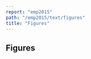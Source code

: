 ```yaml
---
report: "emp2015"
path: "/emp2015/text/figures"
title: "Figures"
---
```



## Figures

<Figure caption="Figure 1: The general map of the EMP site (indicated in red) located on the north shore of the Singapore River (Aaron Kao)." img={"Figure_1.jpg"} />

<Figure caption="Figure 2: The April 1819 sketch of Singapore’s southern landform on the north shore of the Singapore River (Langdon and Kwa 2010)" img={"Figure_2.jpg"} />

<Figure caption="Figure 3: The 1820 Bute Archive Mount Stuart map showing the configuration and layout of the Temenggong’s palace on the north shore of the Singapore River (Lim 2015)." img={"Figure_3.jpg"} />

<Figure caption="Figure 4: ‘Map of the Town and Environs of Singapore’ 1836 (Lim 2015)." img={"Figure_4.jpg"} />

<Figure caption="Figure 5: ‘Plan of Singapore Town and Adjoining Districts’ 1846 (Lim 2015)." img={"Figure_5.jpg"} />

<Figure caption="Figure 6: ‘General Plan of the Town and Environs of Singapore’ 1857 (Lim 2015)." img={"Figure_6.jpg"} />

<Figure caption="Figure 7: ‘Map of the Towns and Environs of Singapore’ 1878 (Lim 2015)." img={"Figure_7.jpg"} />

<Figure caption="Figure 8: ‘Plan of Singapore Town’ 1893 (Lim 2015)." img={"Figure_8.jpg"} />

<Figure caption="Figure 9: ‘Singapore City’ Series L905 Edition 1 GSGS 1959 (Lim 2015)." img={"Figure_9.jpg"} />

<Figure caption="Figure 10: The EMP site in 1930 showing the Dalhousie Obelisk and the Victoria Theatre (National Archives Singapore)." img={"Figure_10.jpg"} />

<Figure caption="Figure 11: A test pit located on the western end of the EMP lawn (ISEAS)." img={"Figure_11.jpg"} />

<Figure caption="Figure 12: Archaeological deposits (left) containing 14th century ceramics (right) were found in both test pits (ISEAS)." img={["Figure_12a.jpg","Figure_12b.jpg"]} />

<Figure caption="Figure 13: EMP site plan showing the main excavation area consisting of zones 1–9 (ISEAS)." img={"Figure_13.png"} />

<Figure caption="Figure 14: Watching brief by archaeologists at the start of construction (ISEAS)." img={"Figure_14.jpg"} />

<Figure caption="Figure 15: Red flags are placed in the ground to indicate that archaeological deposits are near the surface (ISEAS)." img={"Figure_15.jpg"} />

<Figure caption="Figure 16: The EMP site plan (Aaron Kao)." img={"Figure_16.jpg"} />

<Figure caption="Figure 17: The destruction of archaeological deposits in zones 5 and 6 of the main excavation area (ISEAS)." img={"Figure_17.jpg"} />

<Figure caption="Figure 18. The table (top) shows the artefact breakdown between the sampled units and the chart (above) shows the proportion between each of the main typological contributor (ISEAS)." img={["Figure_18a.png","Figure_18b.png"]} />

<Figure caption="Figure 19. A Yuan period Jingdezhen porcelain bowl from a collapsed profile in EMP 001 (ISEAS)." img={"Figure_19.jpg"} />

<Figure caption="Figure 20. A 16th century Jingdezhen porcelain bowl with ‘turtle-back’ motif (top) and a Vietnamese covered box (bottom) from around the same period decorated with petal lappets (ISEAS)." img={"Figure_20.jpg"} />

<Figure caption="Figure 21. Earthenware cooking pots from the Temasek cultural layer in EMP 004 (ISEAS)." img={"Figure_21.jpg"} />

<Figure caption="Figure 22. A selection of the fragmentary sago cooking implements from EMP 004 and EMP 007  (ISEAS)." img={"Figure_22.jpg"} />

<Figure caption="Figure 23. A selection of shell and bone artefacts from a midden in EMP 003 (ISEAS)." img={"Figure_23.jpg"} />

<Figure caption="Figure 24. These thick and heavily tempered slabs of earthenware may have been parts of stoves (ISEAS)." img={"Figure_24.jpg"} />

<Figure caption="Figure 25. A variety of stone implements from the EMP site (ISEAS)." img={"Figure_25.jpg"} />

<Figure caption="Figure 26. A handful of carbonized betel nuts (areca catechu) from the 14th century layer in EMP 006 are compared with a modern specimen on the right (ISEAS)." img={"Figure_26.jpg"} />

<Figure caption="Figure 27. A 14th century stoneware bowl (top) and storage jar sherd (ISEAS)." img={"Figure_27.jpg"} />

<Figure caption="Figure 28. A celadon platter from EMP 004 (photo: Lim Chen Sian, illustration: Aaron Kao)." img={["Figure_28a.jpg","Figure_28b.jpg"]} />

<Figure caption="Figure 29. A sample of Chinese coins from EMP 014 (Lim Chen Sian)." img={"Figure_29.jpg"} />

<Figure caption="Figure 30. This gold coin from EMP is the first ever to be recovered archaeologically in Singapore (Lim Chen Sian)." img={"Figure_30.jpg"} />

<Figure caption="Figure 31. A selection of small finds: a 14th century Qingbai figurine, stone beads and a coin (Lim Chen Sian)." img={"Figure_31.jpg"} />

<Figure caption="Figure 32. These charts present the artefact breakdown between the arbitrary layer of each unit (ISEAS)." img={["Figure_32a.png","Figure_32b.png","Figure_32c.png","Figure_32d.png","Figure_32e.png","Figure_32f.png","Figure_32g.png"]} />

<Figure caption="Figure 33. This chart shows the artefact fluctuation seen in Feature A of EMP 001 (ISEAS)." img={"Figure_33.png"} />

<Figure caption="Figure 34. This photo shows the density of 14th century artefacts underlying the colonial drainpipe feature in EMP 004 (ISEAS)." img={"Figure_34.jpg"} />

<Figure caption="Figure 35. An anomalous layer of rocks, seen here in a spoil heap, was excavated from the 14th century layer (Patrick Tan)." img={"Figure_35.jpg"} />

<Figure caption="Figure 36. The rock feature in EMP 014 and EMP 015 (ISEAS)." img={"Figure_36.jpg"} />

<Figure caption="Figure 37. The timber box feature in EMP 011 (ISEAS)." img={"Figure_37.jpg"} />

<Figure caption="Figure 38. Drawing of a repurposed boat plank from the timber box feature in EMP 011 (Aaron Kao)." img={"Figure_38.jpg"} />

<Figure caption="Figure 39. Drawing of a shaped wooden peg from the timber box feature in EMP 011 (Aaron Kao)." img={"Figure_39.jpg"} />

## Excavation Unit Drawings

- <BaseLink href="/emp2015/documents/EMP_001_East_Profile.pdf" download>EMP 001 East Profile</BaseLink> (PDF, 3.2Mb)

- <BaseLink href="/emp2015/documents/EMP_001_North_and_South_Profile_Diagrams.pdf" download>EMP 001 North and South Profile Diagrams</BaseLink> (PDF, 3.3Mb)

- <BaseLink href="/emp2015/documents/EMP_001_West_Profile.pdf" download>EMP 001 West Profile</BaseLink> (PDF, 3.1Mb)

- <BaseLink href="/emp2015/documents/EMP_003_Plan_View.pdf" download>EMP 003 Plan View</BaseLink> (225kb)

- <BaseLink href="/emp2015/documents/EMP_003_South_Profile.pdf" download>EMP 003 South Profile</BaseLink> (106kb)

- <BaseLink href="/emp2015/documents/EMP_003_West_Profile.pdf" download>EMP 003 West Profile</BaseLink> (131kb)

- <BaseLink href="/emp2015/documents/EMP_003_004_Drain_Feature_North_Profile.pdf" download>EMP 003 004 Drain Feature North Profile</BaseLink> (PDF, 8Mb)

- <BaseLink href="/emp2015/documents/EMP_004_Plan_View_Profile_Diagram.pdf" download>EMP 004 Plan View Profile Diagram</BaseLink> (3.3Mb)

- <BaseLink href="/emp2015/documents/EMP_004_West_Profile.pdf" download>EMP 003 West Profile</BaseLink> (PDF, 3.1Mb)

- <BaseLink href="/emp2015/documents/EMP_005_West_Profile.pdf" download>EMP 005 West Profile</BaseLink> (PDF, 3.1Mb)

- <BaseLink href="/emp2015/documents/EMP_006_South_Profile.pdf" download>EMP 006 South Profile</BaseLink> (PDF, 3.1Mb)

- <BaseLink href="/emp2015/documents/EMP_007_Plan_View.pdf" download>EMP 007 Plan View</BaseLink> (PDF, 3.1Mb)

- <BaseLink href="/emp2015/documents/EMP_007_West_Profile.pdf" download>EMP 007 West Profile</BaseLink> (PDF, 3.1Mb)

